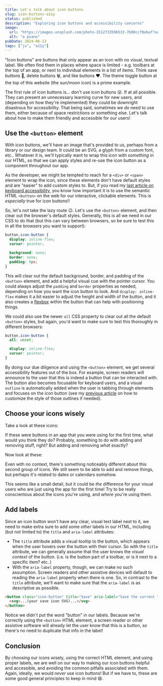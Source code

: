 ```yaml
---
title: Let's talk about icon buttons
slug: icon-buttons-a11y
status: published
description: "Exploring icon buttons and accessibility concerns"
image:
  url: "https://images.unsplash.com/photo-1512733596533-7b00ccf8ebaf?auto=format&fit=crop&w=800&q=60"
  alt: "a piano"
pubDate: 2024-06-13
tags: ["js", "a11y"]
---
```



"Icon buttons" are buttons that only appear as an icon with no visual, textual label. We often find them in places where space is limited - e.g. toolbars at the top of an app, or next to individual elements in a list of items. Think save buttons 💾, delete buttons 🗑️, and like buttons ❤️. The theme toggle button at the top of this website (the sun/moon icon) is a prime example.

The first rule of icon buttons is... don't use icon buttons 😜. If at all possible. They can present an unnecessary learning curve for new users, and (depending on how they're implemented) they could be downright disastrous for accessibility. That being said, sometimes we _do_ need to use them, either because of space restrictions or something else. Let's talk about how to make them friendly and accessible for our users!

## Use the `<button>` element

With icon buttons, we'll have an image that's provided to us, perhaps from a library or our design team. It could be an SVG, a glyph from a custom font, etc.. Whatever it is, we'll typically want to wrap this icon with _something_ in our HTML, so that we can apply styles and re-use the icon button as a component throughout our app.

As the developer, we might be tempted to reach for a `<div>` or `<span>` element to wrap the icon, since these elements don't have default styles and are "easier" to add custom styles to. But, if you read my [last article on keyboard accessibility](/blog/keyboard-a11y-buttons), you know how important it is to use the semantic HTML `<button>` on the web for our interactive, clickable elements. This is _especially_ true for icon buttons!!

So, let's not take the lazy route 😉. Let's use the `<button>` element, and then clear out the browser's default styles. Generally, this is all we need in our CSS to do that (but this can vary between browsers, so be sure to test this in all the browsers you want to support):

```css
button.icon-button {
  display: inline-flex;
  cursor: pointer;

  background: none;
  border: none;
  padding: 0px;
}
```

This will clear out the default background, border, and padding of the `<button>` element, and add a helpful visual cue with the pointer cursor. You could always adjust the `padding` and `border` properties as needed, depending on how you want the icon button to look. And `display: inline-flex` makes it a bit easier to adjust the height and width of the button, and it also creates a [flexbox](https://developer.mozilla.org/en-US/docs/Learn/CSS/CSS_layout/Flexbox) within the button that can help with positioning things.

We could also use the newer `all` CSS property to clear out all the default `<button>` styles, but again, you'd want to make sure to test this thoroughly in different browsers:

```css
button.icon-button {
  all: unset;

  display: inline-flex;
  cursor: pointer;
}
```

By doing our due diligence and using the `<button>` element, we get several accessibility features out of the box. For example, screen readers will announce to the user that this is indeed a button that can be interacted with. The button also becomes focusable for keyboard users, and a visual `outline` is automatically added when the user is tabbing through elements and focuses on the icon button (see my [previous article](/blog/keyboard-a11y-buttons) on how to customize the style of those outlines if needed).

## Choose your icons wisely

Take a look at these icons:

<Icon aria-label="square plus icon" name="fa6-solid:square-plus" size={24} />
<Icon aria-label="square minus icon" name="fa6-solid:square-minus" size={24} />

If these were buttons in an app that you were using for the first time, what would you think they do? Probably, something to do with adding and removing stuff, right? But adding and removing _what_ exactly?

Now look at these:

<Icon
  aria-label="calendar plus icon"
  name="fa6-solid:calendar-plus"
  size={24}
/>
<Icon
  aria-label="calendar minus icon"
  name="fa6-solid:calendar-minus"
  size={24}
/>

Even with no context, there's something noticeably different about this second group of icons. We still seem to be able to add and remove things, but perhaps it's related to dates or calendars somehow.

This seems like a small detail, but it could be _the_ difference for your visual users who are just using the app for the first time! Try to be really conscientous about the icons you're using, and _where_ you're using them.

## Add labels

Since an icon button won't have any clear, visual text label next to it, we need to make extra sure to add some _other_ labels in our HTML, including (but not limited to) the `title` and `aria-label` attributes:

- The `title` attribute adds a visual tooltip to the button, which appears when the user hovers over the button with their cursor. So with the `title` attribute, we can generally assume that the user knows the _visual context_ of the button. (i.e. is the button part of a toolbar, or is it next to a specific item? etc..)
- With the `aria-label` property, though, we can make no such assumption. Screen readers and other assistive devices will default to reading the `aria-label` property when there is one. So, in contrast to the `title` attribute, we'll want to make sure that the `aria-label` is as descriptive as possible.

```html
<button class="icon-button" title="Save" aria-label="Save the current task">
  <svg>...(your save icon SVG)...</svg>
</button>
```

Notice we didn't put the word "button" in our labels. Because we're correctly using the `<button>` HTML element, a screen reader or other assistive software will already let the user know that this is a button, so there's no need to duplicate that info in the label!

## Conclusion

By choosing our icons wisely, using the correct HTML element, and using proper labels, we are well on our way to making our icon buttons helpful and accessible, and avoiding the common pitfalls associated with them. Again, ideally, we would _never_ use icon buttons! But if we have to, these are some good general principles to keep in mind 😄.
